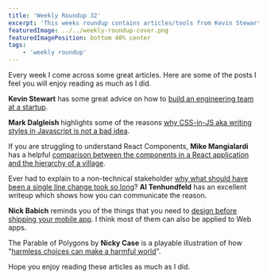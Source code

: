 ```yaml
---
title: 'Weekly Roundup 32'
excerpt: 'This weeks roundup contains articles/tools from Kevin Stewart, Mark Dalgleish, Mike Mangialardi, Al Tenhundfeld, Nick Babich and Nicky Case'
featuredImage: ../../weekly-roundup-cover.png
featuredImagePosition: bottom 40% center
tags:
    - 'weekly roundup'
---
```


Every week I come across some great articles. Here are some of the posts I feel you will enjoy reading as much as I did.

**Kevin Stewart** has some great advice on how to [build an engineering team at a startup](https://increment.com/teams/how-to-build-a-startup-engineering-team/).

**Mark Dalgleish** highlights some of the reasons [why CSS-in-JS aka writing styles in Javascript is not a bad idea](https://medium.com/seek-blog/a-unified-styling-language-d0c208de2660).

If you are struggling to understand React Components, **Mike Mangialardi** has a helpful [comparison between the components in a React application and the hierarchy of a village](https://medium.com/coding-artist/how-pure-css-images-helped-me-understand-react-components-3ad7b05051b0).

Ever had to explain to a non-technical stakeholder [why what should have been a single line change took so long](https://www.simplethread.com/dear-client-heres-why-that-change-took-so-long/)? **Al Tenhundfeld** has an excellent writeup which shows how you can communicate the reason.

**Nick Babich** reminds you of the things that you need to [design before shipping your mobile app](https://uxplanet.org/30-things-we-often-forget-when-designing-mobile-apps-ae30cc3b2c6b). I think most of them can also be applied to Web apps.

The Parable of Polygons by **Nicky Case** is a playable illustration of how "[harmless choices can make a harmful world](https://ncase.me/polygons/https://ncase.me/polygons/)".

Hope you enjoy reading these articles as much as I did.
